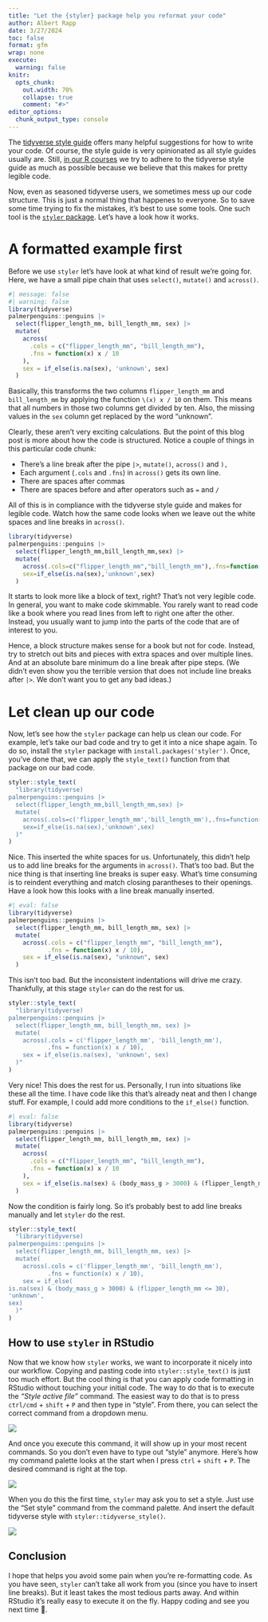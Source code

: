 ```yaml
---
title: "Let the {styler} package help you reformat your code"
author: Albert Rapp
date: 3/27/2024
toc: false
format: gfm
wrap: none
execute: 
  warning: false
knitr:
  opts_chunk:
    out.width: 70%
    collapse: true
    comment: "#>"
editor_options: 
  chunk_output_type: console
---
```


The [tidyverse style guide](https://style.tidyverse.org/) offers many helpful suggestions for how to write your code.
Of course, the style guide is very opinionated as all style guides usually are.
Still, [in our R courses](https://rfortherestofus.com/courses) we try to adhere to the tidyverse style guide as much as possible because we believe that this makes for pretty legible code.


Now, even as seasoned tidyverse users, we sometimes mess up our code structure.
This is just a normal thing that happenes to everyone.
So to save some time trying to fix the mistakes, it's best to use some tools.
One such tool is the [`styler` package](https://styler.r-lib.org/).
Let's have a look how it works.

# A formatted example first

Before we use `styler` let's have look at what kind of result we're going for.
Here, we have a small pipe chain that uses `select()`, `mutate()` and `across()`.

```r
#| message: false
#| warning: false
library(tidyverse)
palmerpenguins::penguins |>
  select(flipper_length_mm, bill_length_mm, sex) |> 
  mutate(
    across(
      .cols = c("flipper_length_mm", "bill_length_mm"),
      .fns = function(x) x / 10
    ),
    sex = if_else(is.na(sex), 'unknown', sex)
  ) 
```

Basically, this transforms the two columns `flipper_length_mm` and `bill_length_mm` by applying the function `\(x) x / 10` on them.
This means that all numbers in those two columns get divided by ten.
Also, the missing values in the `sex` column get replaced by the word "unknown".

Clearly, these aren't very exciting calculations.
But the point of this blog post is more about how the code is structured.
Notice a couple of things in this particular code chunk:

- There's a line break after the pipe ` |> `, `mutate()`, `across()` and `), `
- Each argument (`.cols` and `.fns`) in `across()` gets its own line.
- There are spaces after commas
- There are spaces before and after operators such as `=` and `/`

All of this is in compliance with the tidyverse style guide and makes for legible code.
Watch how the same code looks when we leave out the white spaces and line breaks in `across()`.

```r
library(tidyverse)
palmerpenguins::penguins |>
  select(flipper_length_mm,bill_length_mm,sex) |> 
  mutate(
    across(.cols=c("flipper_length_mm","bill_length_mm"),.fns=function(x) x/10),
    sex=if_else(is.na(sex),'unknown',sex)
  ) 
```


It starts to look more like a block of text, right?
That's not very legible code.
In general, you want to make code skimmable.
You rarely want to read code like a book where you read lines from left to right one after the other.
Instead, you usually want to jump into the parts of the code that are of interest to you.

Hence, a block structure makes sense for a book but not for code.
Instead, try to stretch out bits and pieces with extra spaces and over multiple lines.
And at an absolute bare minimum do a line break after pipe steps.
(We didn't even show you the terrible version that does not include line breaks after ` |> `. We don't want you to get any bad ideas.)

# Let clean up our code

Now, let's see how the `styler` package can help us clean our code.
For example, let's take our bad code and try to get it into a nice shape again.
To do so, install the `styler` package with `install.packages('styler')`.
Once, you've done that, we can apply the `style_text()` function from that package on our bad code.

```r
styler::style_text(
  "library(tidyverse)
palmerpenguins::penguins |>
  select(flipper_length_mm,bill_length_mm,sex) |> 
  mutate(
    across(.cols=c('flipper_length_mm','bill_length_mm'),.fns=function(x) x/10),
    sex=if_else(is.na(sex),'unknown',sex)
  )"
)
```



Nice.
This inserted the white spaces for us.
Unfortunately, this didn't help us to add line breaks for the arguments in `across()`.
That's too bad.
But the nice thing is that inserting line breaks is super easy.
What's time consuming is to reindent everything and match closing parantheses to their openings.
Have a look how this looks with a line break manually inserted.

```r
#| eval: false
library(tidyverse)
palmerpenguins::penguins |>
  select(flipper_length_mm, bill_length_mm, sex) |>
  mutate(
    across(.cols = c("flipper_length_mm", "bill_length_mm"), 
           .fns = function(x) x / 10),
    sex = if_else(is.na(sex), "unknown", sex)
  )
```

This isn't too bad.
But the inconsistent indentations will drive me crazy.
Thankfully, at this stage `styler` can do the rest for us.

```r
styler::style_text(
  "library(tidyverse)
palmerpenguins::penguins |>
  select(flipper_length_mm, bill_length_mm, sex) |>
  mutate(
    across(.cols = c('flipper_length_mm', 'bill_length_mm'), 
           .fns = function(x) x / 10),
    sex = if_else(is.na(sex), 'unknown', sex)
  )"
)
```

Very nice!
This does the rest for us.
Personally, I run into situations like these all the time.
I have code like this that's already neat and then I change stuff.
For example, I could add more conditions to the `if_else()` function.

```r
#| eval: false
library(tidyverse)
palmerpenguins::penguins |>
  select(flipper_length_mm, bill_length_mm, sex) |>
  mutate(
    across(
      .cols = c("flipper_length_mm", "bill_length_mm"),
      .fns = function(x) x / 10
    ),
    sex = if_else(is.na(sex) & (body_mass_g > 3000) & (flipper_length_mm <= 30), "unknown", sex)
  )
```

Now the condition is fairly long.
So it's probably best to add line breaks manually and let `styler` do the rest.

```r
styler::style_text(
  "library(tidyverse)
palmerpenguins::penguins |>
  select(flipper_length_mm, bill_length_mm, sex) |>
  mutate(
    across(.cols = c('flipper_length_mm', 'bill_length_mm'), 
           .fns = function(x) x / 10),
    sex = if_else(
is.na(sex) & (body_mass_g > 3000) & (flipper_length_mm <= 30),
'unknown', 
sex)
  )"
)
```


## How to use `styler` in RStudio

Now that we know how `styler` works, we want to incorporate it nicely into our workflow.
Copying and pasting code into `styler::style_text()` is just too much effort.
But the cool thing is that you can apply code formatting in RStudio without touching your initial code.
The way to do that is to execute the *"Style active file"* command.
The easiest way to do that is to press `ctrl/cmd` + `shift` + `P` and then type in "style".
From there, you can select the correct command from a dropdown menu.

![](command_palette.png)

And once you execute this command, it will show up in your most recent commands.
So you don't even have to type out "style" anymore.
Here's how my command palette looks at the start when I press `ctrl` + `shift` + `P`.
The desired command is right at the top.

![](command_palette_startup.png)

When you do this the first time, `styler` may ask you to set a style.
Just use the "Set style" command from the command palette.
And insert the default tidyverse style with `styler::tidyverse_style()`.

![](style.png)



## Conclusion

I hope that helps you avoid some pain when you're re-formatting code.
As you have seen, `styler` can't take all work from you (since you have to insert line breaks).
But it least takes the most tedious parts away.
And within RStudio it's really easy to execute it on the fly.
Happy coding and see you next time 👋.


